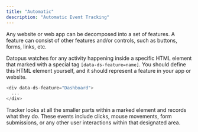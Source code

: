 ```yaml
---
title: "Automatic"
description: "Automatic Event Tracking"
---
```


Any website or web app can be decomposed into a set of features. A feature can consist of other features and/or controls, such as buttons, forms, links, etc.

Datopus watches for any activity happening inside a specific HTML element that marked with a special tag `[data-ds-feature=name]`. You should define this HTML element yourself, and it should represent a feature in your app or website.

```javascript HTML
<div data-ds-feature="Dashboard">
  ...
</div>
```

Tracker looks at all the smaller parts within a marked element and records what they do. These events include clicks, mouse movements, form submissions, or any other user interactions within that designated area.